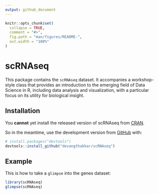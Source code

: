 ```yaml
---
output: github_document
---
```


<!-- README.md is generated from README.Rmd. Please edit that file -->

```r
knitr::opts_chunk$set(
  collapse = TRUE,
  comment = "#>",
  fig.path = "man/figures/README-",
  out.width = "100%"
)
```

# scRNAseq

<!-- badges: start -->
<!-- badges: end -->

This package contains the `scRNAseq` dataset. It accompanies a workshop-style class
that provides an introduction to the emerging field of Data Science in R, including
data analysis and visualization, with a particular focus on its utility for
biological insight. 

## Installation

You **cannot** yet install the released version of scRNAseq from
[CRAN](https://CRAN.R-project.org).

So in the meantime, use the development version from
[GitHub](https://github.com/) with:

``` r
# install.packages("devtools")
devtools::install_github("devangthakkar/scRNAseq")
```

## Example

This is how to take a `glimpse` into the genes dataset:

``` r
library(scRNAseq)
glimpse(scRNAseq)
```
